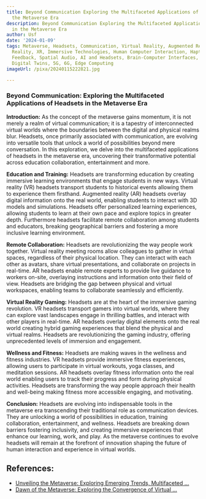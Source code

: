 ```yaml
---
title: Beyond Communication Exploring the Multifaceted Applications of Headsets in
  the Metaverse Era
description: Beyond Communication Exploring the Multifaceted Applications of Headsets
  in the Metaverse Era
author: Usf
date: '2024-01-09'
tags: Metaverse, Headsets, Communication, Virtual Reality, Augmented Reality, Mixed
  Reality, XR, Immersive Technologies, Human Computer Interaction, Haptics, Sensory
  Feedback, Spatial Audio, AI and Headsets, Brain-Computer Interfaces, 3D Printing,
  Digital Twins, 5G, 6G, Edge Computing
imageUrl: /pixa/20240115222821.jpg

---
```

### Beyond Communication: Exploring the Multifaceted Applications  of Headsets in the Metaverse Era

**Introduction:**
As the  concept of the metaverse gains momentum, it is not merely a realm of  virtual communication; it is  a tapestry of interconnected virtual worlds  where the boundaries between the digital and physical realms blur. Headsets, once primarily associated with communication, are evolving into  versatile  tools that unlock a world of possibilities beyond mere conversation. In this exploration, we delve into the multifaceted applications of headsets in  the metaverse era, uncovering their transformative  potential across education collaboration, entertainment and more.

**Education and Training:**
Headsets are  transforming education by creating immersive learning environments that engage students in new ways.  Virtual reality (VR) headsets transport students to historical events allowing them to experience  them firsthand.  Augmented reality (AR) headsets overlay digital information onto the real  world, enabling students to interact with 3D models  and simulations. Headsets offer personalized learning experiences, allowing students to learn at their own pace and explore topics in greater depth. Furthermore  headsets facilitate remote collaboration among students and educators, breaking geographical barriers  and fostering  a more inclusive learning environment.

**Remote Collaboration:**
Headsets  are revolutionizing the  way people  work  together. Virtual reality meeting rooms allow colleagues to gather in virtual spaces, regardless  of their physical location. They can interact with each other as avatars, share virtual  presentations, and collaborate on projects in real-time. AR headsets enable remote experts to provide live guidance to workers on-site, overlaying instructions and information onto their field of view. Headsets are bridging the gap  between physical  and virtual workspaces, enabling teams to collaborate  seamlessly and efficiently.

**Virtual Reality Gaming:**
Headsets are at the heart of the  immersive gaming revolution. VR headsets transport gamers into virtual worlds, where they  can explore vast landscapes engage in thrilling battles,  and interact with other players in  real-time. AR headsets  overlay digital  elements onto the real world creating hybrid gaming experiences that blend the physical  and virtual realms. Headsets are revolutionizing the gaming industry,  offering unprecedented levels of immersion and engagement.

**Wellness and Fitness:**
Headsets are making waves in the wellness  and fitness industries. VR headsets provide immersive fitness  experiences, allowing  users to participate in  virtual workouts, yoga classes, and meditation sessions. AR headsets overlay  fitness  information onto the real world enabling users to  track their progress and form during physical activities. Headsets are transforming the way people approach their health and well-being making  fitness more accessible engaging, and motivating.

**Conclusion:**
Headsets are evolving into indispensable tools in  the metaverse era transcending their traditional role as communication devices. They are unlocking a world of  possibilities in education, training collaboration, entertainment, and wellness. Headsets are breaking down barriers fostering inclusivity, and creating immersive experiences that enhance our learning, work, and play. As the metaverse continues to evolve  headsets will remain at the forefront of innovation shaping the future of human interaction and experience in virtual worlds.

## References:
- [Unveiling the Metaverse: Exploring Emerging Trends, Multifaceted ...](https://ieeexplore.ieee.org/iel7/6287639/10005208/10138386.pdf)
- [Dawn of the Metaverse: Exploring the Convergence of Virtual ...](https://www.linkedin.com/pulse/dawn-metaverse-exploring-convergence-virtual-worlds-real-alok-nayak-khnkf)
